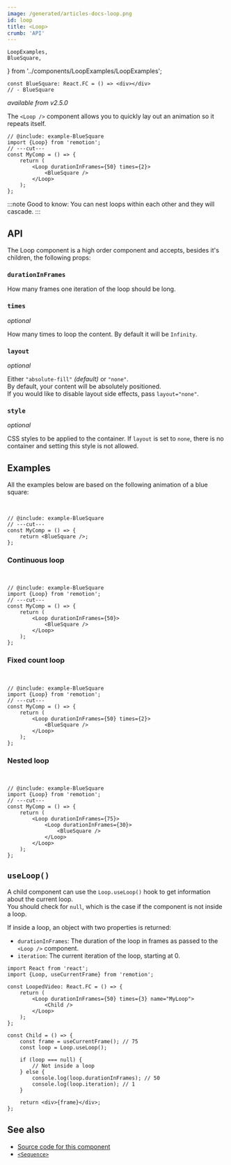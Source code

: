 ```yaml
---
image: /generated/articles-docs-loop.png
id: loop
title: <Loop>
crumb: 'API'
---
```


	LoopExamples,
	BlueSquare,
} from '../components/LoopExamples/LoopExamples';

```twoslash include example
const BlueSquare: React.FC = () => <div></div>
// - BlueSquare
```

_available from v2.5.0_

The `<Loop />` component allows you to quickly lay out an animation so it repeats itself.

```tsx twoslash title="MyComp.tsx"
// @include: example-BlueSquare
import {Loop} from 'remotion';
// ---cut---
const MyComp = () => {
	return (
		<Loop durationInFrames={50} times={2}>
			<BlueSquare />
		</Loop>
	);
};
```

:::note
Good to know: You can nest loops within each other and they will cascade.
:::

## API

The Loop component is a high order component and accepts, besides it's children, the following props:

### `durationInFrames`

How many frames one iteration of the loop should be long.

### `times`

_optional_

How many times to loop the content. By default it will be `Infinity`.

### `layout`

_optional_

Either `"absolute-fill"` _(default)_ or `"none"`.  
By default, your content will be absolutely positioned.  
If you would like to disable layout side effects, pass `layout="none"`.

### `style`<AvailableFrom v="3.3.4"/>

_optional_

CSS styles to be applied to the container. If `layout` is set to `none`, there is no container and setting this style is not allowed.

## Examples

All the examples below are based on the following animation of a blue square:

<LoopExamples />
<br />

```tsx twoslash
// @include: example-BlueSquare
// ---cut---
const MyComp = () => {
	return <BlueSquare />;
};
```

### Continuous loop

<LoopExamples type="base" />
<br />

```tsx twoslash
// @include: example-BlueSquare
import {Loop} from 'remotion';
// ---cut---
const MyComp = () => {
	return (
		<Loop durationInFrames={50}>
			<BlueSquare />
		</Loop>
	);
};
```

### Fixed count loop

<LoopExamples type="times" />
<br />

```tsx twoslash
// @include: example-BlueSquare
import {Loop} from 'remotion';
// ---cut---
const MyComp = () => {
	return (
		<Loop durationInFrames={50} times={2}>
			<BlueSquare />
		</Loop>
	);
};
```

### Nested loop

<LoopExamples type="nested" />
<br />

```tsx twoslash
// @include: example-BlueSquare
import {Loop} from 'remotion';
// ---cut---
const MyComp = () => {
	return (
		<Loop durationInFrames={75}>
			<Loop durationInFrames={30}>
				<BlueSquare />
			</Loop>
		</Loop>
	);
};
```

## `useLoop()`<AvailableFrom v="4.0.142" />

A child component can use the `Loop.useLoop()` hook to get information about the current loop.  
You should check for `null`, which is the case if the component is not inside a loop.

If inside a loop, an object with two properties is returned:

- `durationInFrames`: The duration of the loop in frames as passed to the `<Loop />` component.
- `iteration`: The current iteration of the loop, starting at 0.

```tsx twoslash
import React from 'react';
import {Loop, useCurrentFrame} from 'remotion';

const LoopedVideo: React.FC = () => {
	return (
		<Loop durationInFrames={50} times={3} name="MyLoop">
			<Child />
		</Loop>
	);
};

const Child = () => {
	const frame = useCurrentFrame(); // 75
	const loop = Loop.useLoop();

	if (loop === null) {
		// Not inside a loop
	} else {
		console.log(loop.durationInFrames); // 50
		console.log(loop.iteration); // 1
	}

	return <div>{frame}</div>;
};
```

## See also

- [Source code for this component](https://github.com/remotion-dev/remotion/blob/main/packages/core/src/loop/index.tsx)
- [`<Sequence>`](/docs/sequence)
